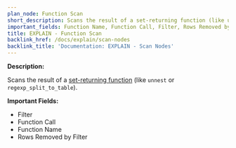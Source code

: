 ```yaml
---
plan_node: Function Scan
short_description: Scans the result of a set-returning function (like unnest or regexp_split_to_table).
important_fields: Function Name, Function Call, Filter, Rows Removed by Filter
title: EXPLAIN - Function Scan
backlink_href: /docs/explain/scan-nodes
backlink_title: 'Documentation: EXPLAIN - Scan Nodes'
---
```


**Description:**

Scans the result of a [set-returning function](https://www.postgresql.org/docs/current/functions-srf.html) (like `unnest` or `regexp_split_to_table`).

**Important Fields:**

- Filter
- Function Call
- Function Name
- Rows Removed by Filter
